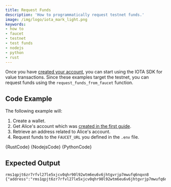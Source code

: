 ```yaml
---
title: Request Funds
description: 'How to programmatically request testnet funds.'
image: /img/logo/iota_mark_light.png
keywords:
- how to
- faucet
- testnet
- test funds
- nodejs
- python
- rust
---
```



Once you have [created your account](../accounts-and-addresses/create-account.mdx),
you can start using the IOTA SDK for value transactions. Since these examples target the testnet, you can request funds
using the `request_funds_from_faucet` function.

<TipFaucet/>

## Code Example

The following example will:

1. Create a wallet.
2. Get Alice's account which was [created in the first guide](../accounts-and-addresses/create-account.mdx).
3. Retrieve an address related to Alice's account.
4. Request funds to the `FAUCET_URL` you defined in the `.env` file.

<Tabs groupId="language">
    <TabItem value="rust" label="Rust">
        <CodeBlock className="language-rust">
            {RustCode}
        </CodeBlock>
    </TabItem>
    <TabItem value="nodejs" label="Nodejs">
        <CodeBlock className="language-typescript">
            {NodejsCode}
        </CodeBlock>
    </TabItem>
    <TabItem value="python" label="Python">
        <CodeBlock className="language-python">
            {PythonCode}
        </CodeBlock>
    </TabItem>
</Tabs>

## Expected Output

```plaintext
rms1qpjt6zr7rfvl27le5xjcv0qhr90l92wtm6eu6v6jhtgvrjp7mwufq6nqxn8
{"address":"rms1qpjt6zr7rfvl27le5xjcv0qhr90l92wtm6eu6v6jhtgvrjp7mwufq6nqxn8","waitingRequests":11}
```